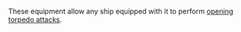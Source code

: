 These equipment allow any ship equipped with it to perform [[Combat#Opening_Torpedo|opening torpedo attacks]].